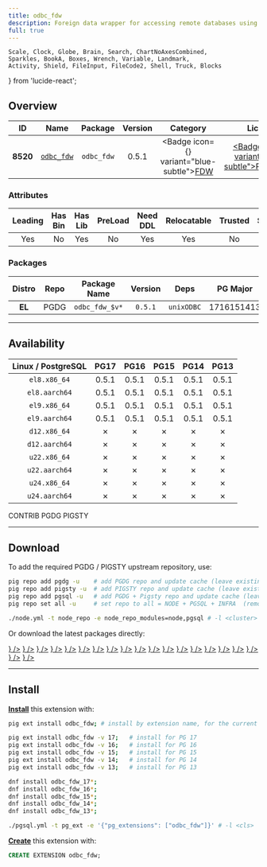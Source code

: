 ```yaml
---
title: odbc_fdw
description: Foreign data wrapper for accessing remote databases using ODBC
full: true
---
```


    Scale, Clock, Globe, Brain, Search, ChartNoAxesCombined,
    Sparkles, BookA, Boxes, Wrench, Variable, Landmark,
    Activity, Shield, FileInput, FileCode2, Shell, Truck, Blocks
} from 'lucide-react';

## Overview

| <TooltipIconButton tooltip="Extension unique identifier" side="top">ID</TooltipIconButton> | <TooltipIconButton tooltip="Extension name" side="top">Name</TooltipIconButton> | <TooltipIconButton tooltip="Package name for installation" side="top">Package</TooltipIconButton> | <TooltipIconButton tooltip="Latest available extension version" side="top">Version</TooltipIconButton> | <TooltipIconButton tooltip="Extension category" side="top">Category</TooltipIconButton> | <TooltipIconButton tooltip="Open source license" side="top">License</TooltipIconButton> | <TooltipIconButton tooltip="Programming language" side="top">Lang</TooltipIconButton> |
|:--------:|:--------:|:----------:|:--------------:|:---------------------------------------:|:------------------------------------------------------:|:----:|
| **8520** | [`odbc_fdw`](https://github.com/CartoDB/odbc_fdw) | `odbc_fdw` | 0.5.1 | <Badge icon={<FileInput />} variant="blue-subtle"><a href="/ext/fdw" className="no-underline">FDW</a></Badge> | <a href="/ext/list/license#postgresql" className="no-underline"><Badge icon={<Scale />} variant="blue-subtle">PostgreSQL</Badge></a> | <a href="/ext/list/lang#c"><Badge icon={<FileCode2 />} variant="blue-subtle">C</Badge></a> |

### Attributes

| <TooltipIconButton tooltip="The Primary Leading extension in the Package" side="top">Leading</TooltipIconButton> | <TooltipIconButton tooltip="Contains binary utils" side="top">Has Bin</TooltipIconButton> | <TooltipIconButton tooltip="Contains .so shared library files" side="top">Has Lib</TooltipIconButton> | <TooltipIconButton tooltip="Requires preloading via shared_preload_libraries" side="top">PreLoad</TooltipIconButton> | <TooltipIconButton tooltip="Requires CREATE EXTENSION DDL command" side="top">Need DDL</TooltipIconButton> | <TooltipIconButton tooltip="Can be installed in any schema" side="top">Relocatable</TooltipIconButton> | <TooltipIconButton tooltip="Can be created by non-superuser" side="top">Trusted</TooltipIconButton> | <TooltipIconButton tooltip="Schemas used by this extension" side="top">Schemas</TooltipIconButton> |
|:-------:|:-------:|:-------:|:-------:|:--------:|:-----------:|:-------:|:-------:|
| Yes | No | Yes | No | Yes | Yes | No | - |

### Packages

| <TooltipIconButton tooltip="Linux distribution family, EL or Debian" side="top">Distro</TooltipIconButton> | <TooltipIconButton tooltip="Package repository" side="top">Repo</TooltipIconButton> | <TooltipIconButton tooltip="The RPM/DEB Package Name Pattern (replace $v with real pg major)" side="top">Package Name</TooltipIconButton> | <TooltipIconButton tooltip="Latest package version" side="top">Version</TooltipIconButton> | <TooltipIconButton tooltip="RPM/DEB Package dependencies" side="top">Deps</TooltipIconButton> | <TooltipIconButton tooltip="Available in these PostgreSQL Major Versions" side="top">PG Major</TooltipIconButton> |
|:----------:|:--------:|:------------------------:|:-----------:|:------------:|:------------------:|
|   **EL**   | <Badge variant="blue-subtle"><span className="font-bold">PGDG</span></Badge> | `odbc_fdw_$v*` | `0.5.1` | `unixODBC` | <Badge variant="green-subtle">17</Badge><Badge variant="green-subtle">16</Badge><Badge variant="green-subtle">15</Badge><Badge variant="green-subtle">14</Badge><Badge variant="green-subtle">13</Badge> |



------

## Availability

| <TooltipIconButton tooltip="Linux Distro Arch / PostgreSQL Major Version" side="top">Linux / PostgreSQL </TooltipIconButton> | **PG17** | **PG16** | **PG15** | **PG14** | **PG13** |
|:-----:|:-----:|:-----:|:-----:|:-----:|:-----:|
| `el8.x86_64` | <Badge variant="blue-subtle">0.5.1</Badge> | <Badge variant="blue-subtle">0.5.1</Badge> | <Badge variant="blue-subtle">0.5.1</Badge> | <Badge variant="blue-subtle">0.5.1</Badge> | <Badge variant="blue-subtle">0.5.1</Badge> |
| `el8.aarch64` | <Badge variant="blue-subtle">0.5.1</Badge> | <Badge variant="blue-subtle">0.5.1</Badge> | <Badge variant="blue-subtle">0.5.1</Badge> | <Badge variant="blue-subtle">0.5.1</Badge> | <Badge variant="blue-subtle">0.5.1</Badge> |
| `el9.x86_64` | <Badge variant="blue-subtle">0.5.1</Badge> | <Badge variant="blue-subtle">0.5.1</Badge> | <Badge variant="blue-subtle">0.5.1</Badge> | <Badge variant="blue-subtle">0.5.1</Badge> | <Badge variant="blue-subtle">0.5.1</Badge> |
| `el9.aarch64` | <Badge variant="blue-subtle">0.5.1</Badge> | <Badge variant="blue-subtle">0.5.1</Badge> | <Badge variant="blue-subtle">0.5.1</Badge> | <Badge variant="blue-subtle">0.5.1</Badge> | <Badge variant="blue-subtle">0.5.1</Badge> |
| `d12.x86_64` | <Badge variant="red-subtle">✗</Badge> | <Badge variant="red-subtle">✗</Badge> | <Badge variant="red-subtle">✗</Badge> | <Badge variant="red-subtle">✗</Badge> | <Badge variant="red-subtle">✗</Badge> |
| `d12.aarch64` | <Badge variant="red-subtle">✗</Badge> | <Badge variant="red-subtle">✗</Badge> | <Badge variant="red-subtle">✗</Badge> | <Badge variant="red-subtle">✗</Badge> | <Badge variant="red-subtle">✗</Badge> |
| `u22.x86_64` | <Badge variant="red-subtle">✗</Badge> | <Badge variant="red-subtle">✗</Badge> | <Badge variant="red-subtle">✗</Badge> | <Badge variant="red-subtle">✗</Badge> | <Badge variant="red-subtle">✗</Badge> |
| `u22.aarch64` | <Badge variant="red-subtle">✗</Badge> | <Badge variant="red-subtle">✗</Badge> | <Badge variant="red-subtle">✗</Badge> | <Badge variant="red-subtle">✗</Badge> | <Badge variant="red-subtle">✗</Badge> |
| `u24.x86_64` | <Badge variant="red-subtle">✗</Badge> | <Badge variant="red-subtle">✗</Badge> | <Badge variant="red-subtle">✗</Badge> | <Badge variant="red-subtle">✗</Badge> | <Badge variant="red-subtle">✗</Badge> |
| `u24.aarch64` | <Badge variant="red-subtle">✗</Badge> | <Badge variant="red-subtle">✗</Badge> | <Badge variant="red-subtle">✗</Badge> | <Badge variant="red-subtle">✗</Badge> | <Badge variant="red-subtle">✗</Badge> |

<Badge variant="green-subtle"><span className="font-black">CONTRIB</span></Badge> <Badge variant="blue-subtle"><span className="font-black">PGDG</span></Badge> <Badge variant="amber-subtle"><span className="font-black">PIGSTY</span></Badge>

------

## Download

To add the required PGDG / PIGSTY upstream repository, use:

```bash tab="pig"
pig repo add pgdg -u    # add PGDG repo and update cache (leave existing repos)
pig repo add pigsty -u  # add PIGSTY repo and update cache (leave existing repos)
pig repo add pgsql -u   # add PGDG + Pigsty repo and update cache (leave existing repos)
pig repo set all -u     # set repo to all = NODE + PGSQL + INFRA  (remove existing repos)
```
```bash tab="pigsty"
./node.yml -t node_repo -e node_repo_modules=node,pgsql # -l <cluster>
```

Or download the latest packages directly:

<Files>
    <Folder name="el8.x86_64">
        <a href="https://download.postgresql.org/pub/repos/yum/17/redhat/rhel-8-x86_64/odbc_fdw_17-0.5.1-2PGDG.rhel8.x86_64.rpm"><File name="odbc_fdw_17-0.5.1-2PGDG.rhel8.x86_64.rpm" icon={<Package className="text-emerald-500" />} /></a>
        <a href="https://download.postgresql.org/pub/repos/yum/16/redhat/rhel-8-x86_64/odbc_fdw_16-0.5.1-1PGDG.rhel8.x86_64.rpm"><File name="odbc_fdw_16-0.5.1-1PGDG.rhel8.x86_64.rpm" icon={<Package className="text-emerald-500" />} /></a>
        <a href="https://download.postgresql.org/pub/repos/yum/15/redhat/rhel-8-x86_64/odbc_fdw_15-0.5.1-1PGDG.rhel8.x86_64.rpm"><File name="odbc_fdw_15-0.5.1-1PGDG.rhel8.x86_64.rpm" icon={<Package className="text-emerald-500" />} /></a>
        <a href="https://download.postgresql.org/pub/repos/yum/14/redhat/rhel-8-x86_64/odbc_fdw_14-0.5.1-1PGDG.rhel8.x86_64.rpm"><File name="odbc_fdw_14-0.5.1-1PGDG.rhel8.x86_64.rpm" icon={<Package className="text-emerald-500" />} /></a>
        <a href="https://download.postgresql.org/pub/repos/yum/13/redhat/rhel-8-x86_64/odbc_fdw_13-0.5.1-1PGDG.rhel8.x86_64.rpm"><File name="odbc_fdw_13-0.5.1-1PGDG.rhel8.x86_64.rpm" icon={<Package className="text-emerald-500" />} /></a>
    </Folder>
    <Folder name="el8.aarch64">
        <a href="https://download.postgresql.org/pub/repos/yum/17/redhat/rhel-8-aarch64/odbc_fdw_17-0.5.1-2PGDG.rhel8.aarch64.rpm"><File name="odbc_fdw_17-0.5.1-2PGDG.rhel8.aarch64.rpm" icon={<Package className="text-orange-500" />} /></a>
        <a href="https://download.postgresql.org/pub/repos/yum/16/redhat/rhel-8-aarch64/odbc_fdw_16-0.5.1-1PGDG.rhel8.aarch64.rpm"><File name="odbc_fdw_16-0.5.1-1PGDG.rhel8.aarch64.rpm" icon={<Package className="text-orange-500" />} /></a>
        <a href="https://download.postgresql.org/pub/repos/yum/15/redhat/rhel-8-aarch64/odbc_fdw_15-0.5.1-1PGDG.rhel8.aarch64.rpm"><File name="odbc_fdw_15-0.5.1-1PGDG.rhel8.aarch64.rpm" icon={<Package className="text-orange-500" />} /></a>
        <a href="https://download.postgresql.org/pub/repos/yum/14/redhat/rhel-8-aarch64/odbc_fdw_14-0.5.1-1PGDG.rhel8.aarch64.rpm"><File name="odbc_fdw_14-0.5.1-1PGDG.rhel8.aarch64.rpm" icon={<Package className="text-orange-500" />} /></a>
        <a href="https://download.postgresql.org/pub/repos/yum/13/redhat/rhel-8-aarch64/odbc_fdw_13-0.5.1-1PGDG.rhel8.aarch64.rpm"><File name="odbc_fdw_13-0.5.1-1PGDG.rhel8.aarch64.rpm" icon={<Package className="text-orange-500" />} /></a>
    </Folder>
    <Folder name="el9.x86_64">
        <a href="https://download.postgresql.org/pub/repos/yum/17/redhat/rhel-9-x86_64/odbc_fdw_17-0.5.1-2PGDG.rhel9.x86_64.rpm"><File name="odbc_fdw_17-0.5.1-2PGDG.rhel9.x86_64.rpm" icon={<Package className="text-emerald-500" />} /></a>
        <a href="https://download.postgresql.org/pub/repos/yum/16/redhat/rhel-9-x86_64/odbc_fdw_16-0.5.1-1PGDG.rhel9.x86_64.rpm"><File name="odbc_fdw_16-0.5.1-1PGDG.rhel9.x86_64.rpm" icon={<Package className="text-emerald-500" />} /></a>
        <a href="https://download.postgresql.org/pub/repos/yum/15/redhat/rhel-9-x86_64/odbc_fdw_15-0.5.1-1PGDG.rhel9.x86_64.rpm"><File name="odbc_fdw_15-0.5.1-1PGDG.rhel9.x86_64.rpm" icon={<Package className="text-emerald-500" />} /></a>
        <a href="https://download.postgresql.org/pub/repos/yum/14/redhat/rhel-9-x86_64/odbc_fdw_14-0.5.1-1PGDG.rhel9.x86_64.rpm"><File name="odbc_fdw_14-0.5.1-1PGDG.rhel9.x86_64.rpm" icon={<Package className="text-emerald-500" />} /></a>
        <a href="https://download.postgresql.org/pub/repos/yum/13/redhat/rhel-9-x86_64/odbc_fdw_13-0.5.1-1PGDG.rhel9.x86_64.rpm"><File name="odbc_fdw_13-0.5.1-1PGDG.rhel9.x86_64.rpm" icon={<Package className="text-emerald-500" />} /></a>
    </Folder>
    <Folder name="el9.aarch64">
        <a href="https://download.postgresql.org/pub/repos/yum/17/redhat/rhel-9-aarch64/odbc_fdw_17-0.5.1-2PGDG.rhel9.aarch64.rpm"><File name="odbc_fdw_17-0.5.1-2PGDG.rhel9.aarch64.rpm" icon={<Package className="text-orange-500" />} /></a>
        <a href="https://download.postgresql.org/pub/repos/yum/16/redhat/rhel-9-aarch64/odbc_fdw_16-0.5.1-1PGDG.rhel9.aarch64.rpm"><File name="odbc_fdw_16-0.5.1-1PGDG.rhel9.aarch64.rpm" icon={<Package className="text-orange-500" />} /></a>
        <a href="https://download.postgresql.org/pub/repos/yum/15/redhat/rhel-9-aarch64/odbc_fdw_15-0.5.1-1PGDG.rhel9.aarch64.rpm"><File name="odbc_fdw_15-0.5.1-1PGDG.rhel9.aarch64.rpm" icon={<Package className="text-orange-500" />} /></a>
        <a href="https://download.postgresql.org/pub/repos/yum/14/redhat/rhel-9-aarch64/odbc_fdw_14-0.5.1-1PGDG.rhel9.aarch64.rpm"><File name="odbc_fdw_14-0.5.1-1PGDG.rhel9.aarch64.rpm" icon={<Package className="text-orange-500" />} /></a>
        <a href="https://download.postgresql.org/pub/repos/yum/13/redhat/rhel-9-aarch64/odbc_fdw_13-0.5.1-1PGDG.rhel9.aarch64.rpm"><File name="odbc_fdw_13-0.5.1-1PGDG.rhel9.aarch64.rpm" icon={<Package className="text-orange-500" />} /></a>
    </Folder>
    <Folder name="d12.x86_64">
    </Folder>
    <Folder name="d12.aarch64">
    </Folder>
    <Folder name="u22.x86_64">
    </Folder>
    <Folder name="u22.aarch64">
    </Folder>
    <Folder name="u24.x86_64">
    </Folder>
    <Folder name="u24.aarch64">
    </Folder>
</Files>

------

## Install

[**Install**](/docs/pgsql/extension/install) this extension with:

```bash tab="pig"
pig ext install odbc_fdw; # install by extension name, for the current active PG version

pig ext install odbc_fdw -v 17;   # install for PG 17
pig ext install odbc_fdw -v 16;   # install for PG 16
pig ext install odbc_fdw -v 15;   # install for PG 15
pig ext install odbc_fdw -v 14;   # install for PG 14
pig ext install odbc_fdw -v 13;   # install for PG 13
```
```bash tab="yum" 
dnf install odbc_fdw_17*;
dnf install odbc_fdw_16*;
dnf install odbc_fdw_15*;
dnf install odbc_fdw_14*;
dnf install odbc_fdw_13*;
```
```bash tab="ansible"
./pgsql.yml -t pg_ext -e '{"pg_extensions": ["odbc_fdw"]}' # -l <cls>
```

[**Create**](/docs/pgsql/extension/create) this extension with:

```sql
CREATE EXTENSION odbc_fdw;
```


